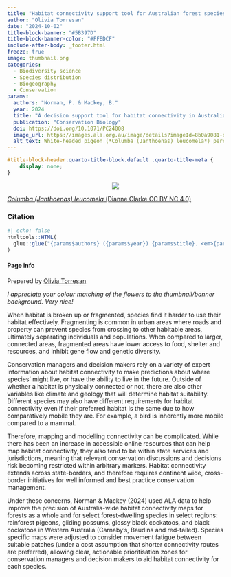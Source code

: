 ```yaml
---
title: "Habitat connectivity support tool for Australian forest species"
author: "Olivia Torresan"
date: "2024-10-02"
title-block-banner: "#5B397D"
title-block-banner-color: "#FFEDCF"
include-after-body: _footer.html
freeze: true
image: thumbnail.png 
categories:
  - Biodiversity science 
  - Species distribution
  - Biogeography
  - Conservation
params:
  authors: "Norman, P. & Mackey, B."
  year: 2024
  title: "A decision support tool for habitat connectivity in Australia"
  publication: "Conservation Biology"
  doi: https://doi.org/10.1071/PC24008
  image_url: https://images.ala.org.au/image/details?imageId=8b0a9081-d0b0-4109-a9e1-dd9a57d1023b 
  alt_text: White-headed pigeon (*Columba (Janthoenas) leucomela*) perched in a tree amongst purple flowers 
---
```


<!-- remove metadata section -->

```css
#title-block-header.quarto-title-block.default .quarto-title-meta {
    display: none;
}
```

<!-- Side panel -->

::: column-page
::: paper-side-column
<center>

::: {.col-image layout-ncol="1" style="margin-left: auto; margin-right: auto;"}
<!-- add image url -->

<img src="https://ala-images.s3.ap-southeast-2.amazonaws.com/store/b/3/2/0/8b0a9081-d0b0-4109-a9e1-dd9a57d1023b/original" class="rounded"/></img>
:::

</center>

::: figure-caption
<!-- edit caption -->

[*Columba (Janthoenas) leucomela* (Dianne Clarke CC BY NC 4.0)](https://images.ala.org.au/image/details?imageId=8b0a9081-d0b0-4109-a9e1-dd9a57d1023b)
:::

### Citation

```r
#| echo: false
htmltools::HTML(
  glue::glue("{params$authors} ({params$year}) {params$title}. <em>{params$publication}</em> <a href='{params$doi}' target='_blank'>{params$doi}</a>")
)
```

#### Page info

Prepared by [Olivia Torresan](https://labs.ala.org.au/about/Torresan_Olivia/)
:::

<!-- Main panel description -->

*I appreciate your colour matching of the flowers to the thumbnail/banner background. Very nice!*

::: paper-main-column
When habitat is broken up or fragmented, species find it harder to use their habitat effectively. Fragmenting is common in urban areas where roads and property can prevent species from crossing to other habitable areas, ultimately separating individuals and populations. When compared to larger, connected areas, fragmented areas have lower access to food, shelter and resources, and inhibit gene flow and genetic diversity. 

Conservation managers and decision makers rely on a variety of expert information about habitat connectivity to make predictions about where species' might live, or have the ability to live in the future. Outside of whether a habitat is physically connected or not, there are also other variables like climate and geology that will determine habitat suitability. Different species may also have different requirements for habitat connectivity even if their preferred habitat is the same due to how comparatively mobile they are. For example, a bird is inherently more mobile compared to a mammal. 

Therefore, mapping and modelling connectivity can be complicated. While there has been an increase in accessible online resources that can help map habitat connectivity, they also tend to be within state services and jurisdictions, meaning that relevant conservation discussions and decisions risk becoming restricted within arbitrary markers. Habitat connectivity extends across state-borders, and therefore requires continent wide, cross-border initiatives for well informed and best practice conservation management. 

Under these concerns, Norman & Mackey (2024) used ALA data to help improve the precision of Australia-wide habitat connectivity maps for forests as a whole and for select forest-dwelling species in select regions: rainforest pigeons, gliding possums, glossy black cockatoos, and black cockatoos in Western Australia (Carnaby's, Baudins and red-tailed). Species specific maps were adjusted to consider movement fatigue between suitable patches (under a cost assumption that shorter connectivity routes are preferred), allowing clear, actionable prioritisation zones for conservation managers and decision makers to aid habitat connectivity for each species.
:::
:::

